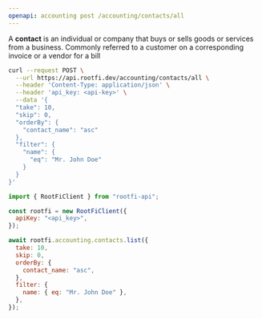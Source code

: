 ```yaml
---
openapi: accounting post /accounting/contacts/all
---
```


A **contact** is an individual or company that buys or sells goods or services from a business. Commonly referred to a customer on a corresponding invoice or a vendor for a bill

<RequestExample>

```bash cURL
curl --request POST \
  --url https://api.rootfi.dev/accounting/contacts/all \
  --header 'Content-Type: application/json' \
  --header 'api_key: <api-key>' \
  --data '{
  "take": 10,
  "skip": 0,
  "orderBy": {
    "contact_name": "asc"
  },
  "filter": {
    "name": {
      "eq": "Mr. John Doe"
    }
  }
}'
```

```javascript NodeJS
import { RootFiClient } from "rootfi-api";

const rootfi = new RootFiClient({
  apiKey: "<api_key>",
});

await rootfi.accounting.contacts.list({
  take: 10,
  skip: 0,
  orderBy: {
    contact_name: "asc",
  },
  filter: {
    name: { eq: "Mr. John Doe" },
  },
});
```

</RequestExample>
